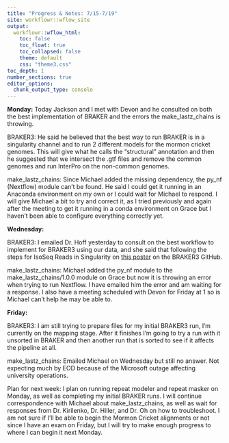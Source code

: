 ```yaml
---
title: "Progress & Notes: 7/15-7/19"
site: workflowr::wflow_site
output:
  workflowr::wflow_html:
    toc: false
    toc_float: true
    toc_collapsed: false
    theme: default
    css: "theme3.css"
toc_depth: 1
number_sections: true
editor_options:
  chunk_output_type: console
---
```


**Monday:** Today Jackson and I met with Devon and he consulted on both the best implementation of BRAKER and the errors the make_lastz_chains is throwing. 

  BRAKER3: He said he believed that the best way to run BRAKER is in a singularity channel and to run 2 different models for the mormon cricket genomes. This will give what he calls the "structural" annotation and then he suggested that we intersect the .gtf files and remove the common genomes and run InterPro on the non-common genomes. 
  
  make_lastz_chains: Since Michael added the missing dependency, the py_nf (Nextflow) module can't be found. He said I could get it running in an Anaconda environment on my own or I could wait for Michael to respond. I will give Michael a bit to try and correct it, as I tried previously and again after the meeting to get it running in a conda environment on Grace but I haven't been able to configure everything correctly yet.

**Wednesday:** 

  BRAKER3: I emailed Dr. Hoff yesterday to consult on the best workflow to implement for BRAKER3 using our data, and she said that following the steps for IsoSeq Reads in Singularity on [this poster](https://github.com/Gaius-Augustus/BRAKER/blob/master/docs/posters/poster_PAG2024.pdf) on the BRAKER3 GitHub.
  
  make_lastz_chains: Michael added the py_nf module to the make_lastz_chains/1.0.0 module on Grace but now it is throwing an error when trying to run Nextflow. I have emailed him the error and am waiting for a response. I also have a meeting scheduled with Devon for Friday at 1 so is Michael can't help he may be able to.
  
**Friday:**

  BRAKER3: I am still trying to prepare files for my initial BRAKER3 run, I'm currently on the mapping stage. After it finishes I'm going to try a run with it unsorted in BRAKER and then another run that is sorted to see if it affects the pipeline at all. 
  
  make_lastz_chains: Emailed Michael on Wednesday but still no answer. Not expecting much by EOD because of the Microsoft outage affecting university operations.
  
  Plan for next week: I plan on running repeat modeler and repeat masker on Monday, as well as completing my initial BRAKER runs. I will continue correspondence with Michael about make_lastz_chains, as well as wait for responses from Dr. Kirilenko, Dr. Hiller, and Dr. Oh on how to troubleshoot. I am not sure if I'll be able to begin the Mormon Cricket alignments or not since I have an exam on Friday, but I will try to make enough progress to where I can begin it next Monday.
